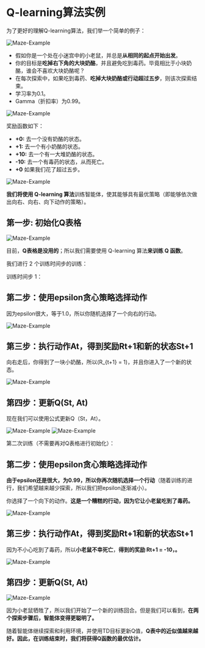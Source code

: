 # Q-learning算法实例

为了更好的理解Q-learning算法，我们举一个简单的例子：

<img src="https://huggingface.co/datasets/huggingface-deep-rl-course/course-images/resolve/main/en/unit3/Maze-Example-2.jpg" alt="Maze-Example"/>

- 假如你是一个处在小迷宫中的小老鼠，并总是**从相同的起点开始出发**。
- 你的目标是**吃掉右下角的大块奶酪**，并且避免吃到毒药。毕竟相比于小块奶酪，谁会不喜欢大块奶酪呢？
- 在每次探索中，如果吃到毒药、**吃掉大块奶酪或行动超过五步**，则该次探索结束。
- 学习率为0.1。
- Gamma（折扣率）为0.99。

<img src="https://huggingface.co/datasets/huggingface-deep-rl-course/course-images/resolve/main/en/unit3/q-ex-1.jpg" alt="Maze-Example"/>

奖励函数如下：

- **+0:** 去一个没有奶酪的状态。
- **+1:** 去一个有小奶酪的状态。
- **+10:** 去一个有一大堆奶酪的状态。
- **-10:** 去一个有毒药的状态，从而死亡。
- **+0** 如果我们花了超过五步。

<img src="https://huggingface.co/datasets/huggingface-deep-rl-course/course-images/resolve/main/en/unit3/q-ex-2.jpg" alt="Maze-Example"/>

**我们将使用 Q-learning 算法**训练智能体，使其能够具有最优策略（即能够依次做出向右、向右、向下动作的策略）。

## 第一步: 初始化Q表格

<img src="https://huggingface.co/datasets/huggingface-deep-rl-course/course-images/resolve/main/en/unit3/Example-1.jpg" alt="Maze-Example"/>

目前，**Q表格是没用的**；所以我们需要使用 Q-learning 算法**来训练 Q 函数**。

我们进行 2 个训练时间步的训练：

训练时间步 1：

## 第二步：使用epsilon贪心策略选择动作

因为epsilon很大，等于1.0，所以你随机选择了一个向右的行动。

<img src="https://huggingface.co/datasets/huggingface-deep-rl-course/course-images/resolve/main/en/unit3/q-ex-3.jpg" alt="Maze-Example"/>

## 第三步：执行动作At，得到奖励Rt+1和新的状态St+1

向右走后，你得到了一块小奶酪，所以\(R_{t+1} = 1\)，并且你进入了一个新的状态。


<img src="https://huggingface.co/datasets/huggingface-deep-rl-course/course-images/resolve/main/en/unit3/q-ex-4.jpg" alt="Maze-Example"/>

## 第四步：更新Q(St, At)

现在我们可以使用公式更新Q（St，At）。

<img src="https://huggingface.co/datasets/huggingface-deep-rl-course/course-images/resolve/main/en/unit3/q-ex-5.jpg" alt="Maze-Example"/>
<img src="https://huggingface.co/datasets/huggingface-deep-rl-course/course-images/resolve/main/en/unit3/Example-4.jpg" alt="Maze-Example"/>

第二次训练（不需要再对Q表格进行初始化）：

## 第二步：使用epsilon贪心策略选择动作

**由于epsilon还是很大，为0.99，所以你再次随机选择一个行动**（随着训练的进行，我们希望越来越少探索，所以我们把epsilon逐渐减小）。

你选择了一个向下的动作。**这是一个糟糕的行动，因为它让小老鼠吃到了毒药。**

<img src="https://huggingface.co/datasets/huggingface-deep-rl-course/course-images/resolve/main/en/unit3/q-ex-6.jpg" alt="Maze-Example"/>


## 第三步：执行动作At，得到奖励Rt+1和新的状态St+1

因为不小心吃到了毒药，所以**小老鼠不幸死亡**，**得到的奖励 Rt+1 = -10，。**

<img src="https://huggingface.co/datasets/huggingface-deep-rl-course/course-images/resolve/main/en/unit3/q-ex-7.jpg" alt="Maze-Example"/>

## 第四步：更新Q(St, At)

<img src="https://huggingface.co/datasets/huggingface-deep-rl-course/course-images/resolve/main/en/unit3/q-ex-8.jpg" alt="Maze-Example"/>

因为小老鼠牺牲了，所以我们开始了一个新的训练回合。但是我们可以看到，**在两个探索步骤后，智能体变得更聪明了。**

随着智能体继续探索和利用环境，并使用TD目标更新Q值，**Q表中的近似值越来越好。因此，在训练结束时，我们将获得Q函数的最优估计。**